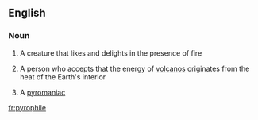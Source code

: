 ==English==

===Noun===
{{en-noun}}
# A creature that likes and delights in the presence of fire
# {{context|dated|rare|lang=en}} A person who accepts that the energy of [[volcano]]s originates from the heat of the Earth's interior
# A [[pyromaniac]]

[[fr:pyrophile]]
